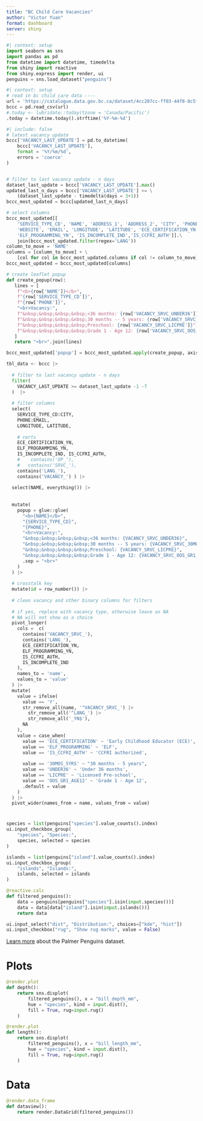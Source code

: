 ```yaml
---
title: "BC Child Care Vacancies"
author: "Victor Yuan"
format: dashboard
server: shiny
---
```


```python
#| context: setup
import seaborn as sns
import pandas as pd
from datetime import datetime, timedelta
from shiny import reactive
from shiny.express import render, ui
penguins = sns.load_dataset("penguins")
```

```python
#| context: setup
# read in bc child care data ----
url = 'https://catalogue.data.gov.bc.ca/dataset/4cc207cc-ff03-44f8-8c5f-415af5224646/resource/9a9f14e1-03ea-4a11-936a-6e77b15eeb39/download/childcare_locations.csv'
bccc = pd.read_csv(url)
#.today <- lubridate::today(tzone = 'Canada/Pacific')
.today = datetime.today().strftime('%Y-%m-%d')
```

```python
#| include: false
# latest vacancy update
bccc['VACANCY_LAST_UPDATE'] = pd.to_datetime(
    bccc['VACANCY_LAST_UPDATE'], 
    format = '%Y/%m/%d', 
    errors = 'coerce'
)


# filter to last vacancy update - n days
dataset_last_update = bccc['VACANCY_LAST_UPDATE'].max()
updated_last_n_days = bccc['VACANCY_LAST_UPDATE'] >= \
    (dataset_last_update - timedelta(days = 3+1))
bccc_most_updated = bccc[updated_last_n_days]

# select columns
bccc_most_updated[[
    'SERVICE_TYPE_CD', 'NAME', 'ADDRESS_1', 'ADDRESS_2', 'CITY', 'PHONE', 
    'WEBSITE', 'EMAIL', 'LONGITUDE', 'LATITUDE', 'ECE_CERTIFICATION_YN', 
    'ELF_PROGRAMMING_YN', 'IS_INCOMPLETE_IND','IS_CCFRI_AUTH']].\
    join(bccc_most_updated.filter(regex='LANG'))
column_to_move = 'NAME'
columns = [column_to_move] + \
    [col for col in bccc_most_updated.columns if col != column_to_move]
bccc_most_updated = bccc_most_updated[columns]

# create leaflet popup
def create_popup(row):
   lines = [
    f"<b>{row['NAME']}</b>", 
    f"{row['SERVICE_TYPE_CD']}",
    f"{row['PHONE']}",
    "<br>Vacancy:",
    f"&nbsp;&nbsp;&nbsp;&nbsp;<36 months: {row['VACANCY_SRVC_UNDER36']}",
    f"&nbsp;&nbsp;&nbsp;&nbsp;30 months -- 5 years: {row['VACANCY_SRVC_30MOS_5YRS']}",
    f"&nbsp;&nbsp;&nbsp;&nbsp;Preschool: {row['VACANCY_SRVC_LICPRE']}",
    f"&nbsp;&nbsp;&nbsp;&nbsp;Grade 1 - Age 12: {row['VACANCY_SRVC_OOS_GR1_AGE12']}",
   ] 
   return "<br>".join(lines)

bccc_most_updated['popup'] = bccc_most_updated.apply(create_popup, axis = 1)

tbl_data <- bccc |>
  
  # filter to last vacancy update - n days
  filter(
    VACANCY_LAST_UPDATE >= dataset_last_update -1 -7
  )  |> 
  
  # filter columns
  select(
    SERVICE_TYPE_CD:CITY, 
    PHONE:EMAIL,
    LONGITUDE, LATITUDE,
    
    # certs
    ECE_CERTIFICATION_YN,
    ELF_PROGRAMMING_YN,
    IS_INCOMPLETE_IND, IS_CCFRI_AUTH,
    #    contains('OP_'),
    #   contains('SRVC_'),
    contains('LANG_'),
    contains('VACANCY_') ) |> 
  
  select(NAME, everything()) |>
  
  
  mutate(
    popup = glue::glue(
      "<b>{NAME}</b>",
      "{SERVICE_TYPE_CD}", 
      "{PHONE}",
      "<br>Vacancy:", 
      "&nbsp;&nbsp;&nbsp;&nbsp;<36 months: {VACANCY_SRVC_UNDER36}",
      "&nbsp;&nbsp;&nbsp;&nbsp;30 months -- 5 years: {VACANCY_SRVC_30MOS_5YRS}",
      "&nbsp;&nbsp;&nbsp;&nbsp;Preschool: {VACANCY_SRVC_LICPRE}",
      "&nbsp;&nbsp;&nbsp;&nbsp;Grade 1 - Age 12: {VACANCY_SRVC_OOS_GR1_AGE12}",
      .sep = "<br>"
    )
  ) |> 
  
  # crosstalk key
  mutate(id = row_number()) |> 
  
  # clean vacancy and other binary columns for filters
  
  # if yes, replace with vacancy type, otherwise leave as NA
  # NA will not show as a choice
  pivot_longer(
    cols =  c(
      contains('VACANCY_SRVC_'), 
      contains('LANG_'),
      ECE_CERTIFICATION_YN,
      ELF_PROGRAMMING_YN,
      IS_CCFRI_AUTH,
      IS_INCOMPLETE_IND
    ),
    names_to = 'name',
    values_to = 'value'
  ) |> 
  mutate(
    value = ifelse(
      value == 'Y', 
      str_remove_all(name, '^VACANCY_SRVC_') |> 
        str_remove_all('^LANG_') |> 
        str_remove_all('_YN$'),
      NA
    ),
    value = case_when(
      value == 'ECE_CERTIFICATION' ~ 'Early Childhood Educator (ECE)',
      value == 'ELF_PROGRAMMING' ~ 'ELF',
      value == 'IS_CCFRI_AUTH' ~ 'CCFRI authorized',
      
      value == '30MOS_5YRS' ~ "30 months - 5 years",
      value == 'UNDER36' ~ 'Under 36 months',
      value == 'LICPRE' ~ 'Licensed Pre-school',
      value == 'OOS_GR1_AGE12' ~ 'Grade 1 - Age 12',
      .default = value
    )
  ) |>
  pivot_wider(names_from = name, values_from = value)
```

# {.sidebar}



```python
species = list(penguins["species"].value_counts().index)
ui.input_checkbox_group(
    "species", "Species:",
    species, selected = species
)

islands = list(penguins["island"].value_counts().index)
ui.input_checkbox_group(
    "islands", "Islands:",
    islands, selected = islands
)

@reactive.calc
def filtered_penguins():
    data = penguins[penguins["species"].isin(input.species())]
    data = data[data["island"].isin(input.islands())]
    return data
```

```python
ui.input_select("dist", "Distribution:", choices=["kde", "hist"])
ui.input_checkbox("rug", "Show rug marks", value = False)
```

[Learn more](https://pypi.org/project/palmerpenguins/) about the
Palmer Penguins dataset.

# Plots

```python
@render.plot
def depth():
    return sns.displot(
        filtered_penguins(), x = "bill_depth_mm",
        hue = "species", kind = input.dist(),
        fill = True, rug=input.rug()
    )
```

```python
@render.plot
def length():
    return sns.displot(
        filtered_penguins(), x = "bill_length_mm",
        hue = "species", kind = input.dist(),
        fill = True, rug=input.rug()
    )
```

# Data

```python
@render.data_frame
def dataview():
    return render.DataGrid(filtered_penguins())
```